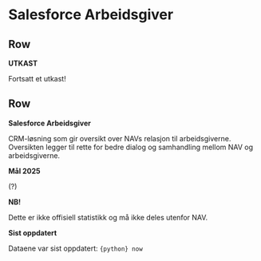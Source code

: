 # Salesforce Arbeidsgiver

## Row

::: {.valuebox color="danger"}
**UTKAST**

Fortsatt et utkast!
:::

## Row

::: {.valuebox color="light"}
**Salesforce Arbeidsgiver**

CRM-løsning som gir oversikt over NAVs relasjon til arbeidsgiverne. Oversikten legger til rette for bedre dialog og samhandling mellom NAV og arbeidsgiverne.
:::

::: {.valuebox color="light"}
**Mål 2025**

(?)
:::

::: {.valuebox color="warning"}
**NB!**

Dette er ikke offisiell statistikk og må ikke deles utenfor NAV.
:::

::: {.valuebox color="primary"}
**Sist oppdatert**

Dataene var sist oppdatert: `{python} now`
:::
